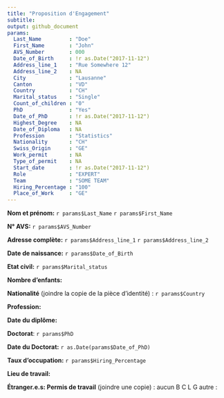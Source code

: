 ```yaml
---
title: "Proposition d'Engagement"
subtitle: 
output: github_document
params:
  Last_Name         : "Doe"
  First_Name        : "John"
  AVS_Number        : 000
  Date_of_Birth     : !r as.Date("2017-11-12")
  Address_line_1    : "Rue Somewhere 12" 
  Address_line_2    : NA
  City              : "Lausanne"
  Canton            : "VD"
  Country           : "CH"
  Marital_status    : "Single" 
  Count_of_children : "0"
  PhD               : "Yes"
  Date_of_PhD       : !r as.Date("2017-11-12")
  Highest_Degree    : NA
  Date_of_Diploma   : NA
  Profession        : "Statistics"
  Nationality       : "CH"
  Swiss_Origin      : "GE"
  Work_permit       : NA
  Type_of_permit    : NA
  Start_date        : !r as.Date("2017-11-12")
  Role              : "EXPERT"
  Team              : "SOME TEAM"
  Hiring_Percentage : "100" 
  Place_of_Work     : "GE"
---
```


**Nom et prénom:** `r params$Last_Name` `r params$First_Name`

**N° AVS:**  `r params$AVS_Number`

**Adresse complète:** `r params$Address_line_1` `r params$Address_line_2`

**Date de naissance:** `r params$Date_of_Birth`

**Etat civil:** `r params$Marital_status`

**Nombre d'enfants:** 

**Nationalité** (joindre la copie de la pièce d’identité) : `r params$Country`

**Profession:** 

**Date du diplôme:**

**Doctorat**:  `r params$PhD`

**Date du Doctorat:** `r as.Date(params$Date_of_PhD)`

**Taux d'occupation:** `r params$Hiring_Percentage`

**Lieu de travail:** 

**Étranger.e.s: Permis de travail** (joindre une copie) : aucun B C L G autre :
